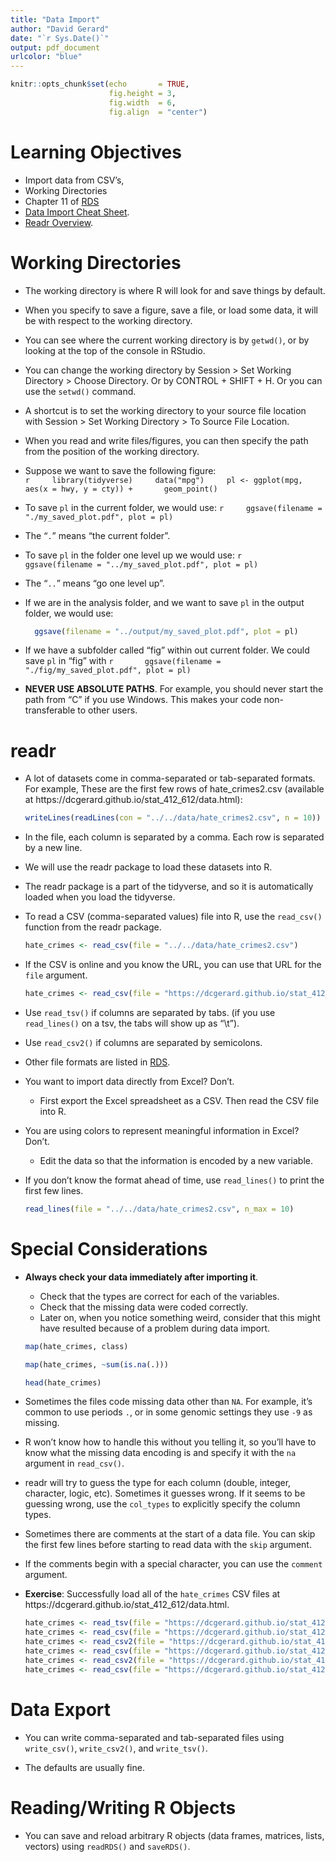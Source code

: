 ```yaml
---
title: "Data Import"
author: "David Gerard"
date: "`r Sys.Date()`"
output: pdf_document
urlcolor: "blue"
---
```


```r
knitr::opts_chunk$set(echo       = TRUE,
                      fig.height = 3, 
                      fig.width  = 6,
                      fig.align  = "center")
```

# Learning Objectives

- Import data from CSV's, 
- Working Directories
- Chapter 11 of [RDS](https://r4ds.had.co.nz/)
- [Data Import Cheat Sheet](https://github.com/rstudio/cheatsheets/blob/master/data-import.pdf).
- [Readr Overview](https://readr.tidyverse.org/).

# Working Directories

- The working directory is where R will look for and save things by default.

- When you specify to save a figure, save a file, or load some data, it will be
  with respect to the working directory.
  
- You can see where the current working directory is by `getwd()`, or by looking
  at the top of the console in RStudio.

- You can change the working directory by Session > Set Working Directory > 
  Choose Directory. Or by CONTROL + SHIFT + H. Or you can use the `setwd()` 
  command.
  
- A shortcut is to set the working directory to your source file location with
  Session > Set Working Directory > To Source File Location.
  
- When you read and write files/figures, you can then specify the path
  from the position of the working directory.

- Suppose we want to save the following figure:  
    ```r
    library(tidyverse)
    data("mpg")
    pl <- ggplot(mpg, aes(x = hwy, y = cty)) +
      geom_point()
    ```

- To save `pl` in the current folder, we would use:
    ```r
    ggsave(filename = "./my_saved_plot.pdf", plot = pl)
    ```
    
- The "`.`" means "the current folder".
    
- To save `pl` in the folder one level up we would use:
    ```r
    ggsave(filename = "../my_saved_plot.pdf", plot = pl)
    ```

- The "`..`" means "go one level up".

- If we are in the analysis folder, and we want to save `pl` in the output 
  folder, we would use:
  
    ```r
      ggsave(filename = "../output/my_saved_plot.pdf", plot = pl)
    ```
    
- If we have a subfolder called "fig" within out current folder. We could
  save `pl` in "fig" with
    ```r
      ggsave(filename = "./fig/my_saved_plot.pdf", plot = pl)
    ```
    
- **NEVER USE ABSOLUTE PATHS**. For example, you should never start the path
  from "C" if you use Windows. This makes your code non-transferable to other
  users.
  
# readr

- A lot of datasets come in comma-separated or tab-separated formats. For
  example, These are the first few rows of hate_crimes2.csv 
  (available at https://dcgerard.github.io/stat_412_612/data.html):
  
    ```r
    writeLines(readLines(con = "../../data/hate_crimes2.csv", n = 10))
    ```

- In the file, each column is separated by a comma. Each row is separated by a
  new line.
  
- We will use the readr package to load these datasets into R.

- The readr package is a part of the tidyverse, and so it is automatically
  loaded when you load the tidyverse.

- To read a CSV (comma-separated values) file into R, use the `read_csv()` 
  function from the readr package.
  
    ```r
    hate_crimes <- read_csv(file = "../../data/hate_crimes2.csv")
    ```
    
- If the CSV is online and you know the URL, you can use that URL for 
  the `file` argument.
  
    ```r
    hate_crimes <- read_csv(file = "https://dcgerard.github.io/stat_412_612/data/hate_crimes2.csv")
    ```

- Use `read_tsv()` if columns are separated by tabs. (if you use `read_lines()` on a tsv, the tabs will show up as "\\t").

- Use `read_csv2()` if columns are separated by semicolons.

- Other file formats are listed in [RDS](https://r4ds.had.co.nz/).

- You want to import data directly from Excel? Don't. 

    - First export the Excel spreadsheet as a CSV. Then read the CSV file into R.

- You are using colors to represent meaningful information in Excel? Don't.

    - Edit the data so that the information is encoded by a new variable.
    
- If you don't know the format ahead of time, use `read_lines()` to print
  the first few lines.
  
    ```r
    read_lines(file = "../../data/hate_crimes2.csv", n_max = 10)
    ```
  
    
# Special Considerations

- **Always check your data immediately after importing it**.

    - Check that the types are correct for each of the variables.
    - Check that the missing data were coded correctly.
    - Later on, when you notice something weird, consider that this might have
      resulted because of a problem during data import.
    
    ```r
    map(hate_crimes, class)
    
    map(hate_crimes, ~sum(is.na(.)))
    
    head(hate_crimes)
    ```
    

- Sometimes the files code missing data other than `NA`. For example, it's common
  to use periods `.`, or in some genomic settings they use `-9` as missing.
  
- R won't know how to handle this without you telling it, so you'll have to 
  know what the missing data encoding is and specify it with the `na` argument
  in `read_csv()`.
  
- readr will try to guess the type for each column (double, integer, character,
  logic, etc). Sometimes it guesses wrong. If it seems to be guessing wrong,
  use the `col_types` to explicitly specify the column types.
  
- Sometimes there are comments at the start of a data file. You can skip the 
  first few lines before starting to read data with the `skip` argument.
  
- If the comments begin with a special character, you can use the `comment` 
  argument.
  
- **Exercise**: Successfully load all of the `hate_crimes` CSV files at 
  https://dcgerard.github.io/stat_412_612/data.html.
  
    ```r
    hate_crimes <- read_tsv(file = "https://dcgerard.github.io/stat_412_612/data/hate_crimes1.csv")
    hate_crimes <- read_csv(file = "https://dcgerard.github.io/stat_412_612/data/hate_crimes2.csv")
    hate_crimes <- read_csv2(file = "https://dcgerard.github.io/stat_412_612/data/hate_crimes3.csv")
    hate_crimes <- read_csv(file = "https://dcgerard.github.io/stat_412_612/data/hate_crimes4.csv", na = ".")
    hate_crimes <- read_csv2(file = "https://dcgerard.github.io/stat_412_612/data/hate_crimes5.csv", col_names = FALSE)
    hate_crimes <- read_csv(file = "https://dcgerard.github.io/stat_412_612/data/hate_crimes6.csv", skip = 3)
    ```

# Data Export

- You can write comma-separated and tab-separated files using `write_csv()`,
  `write_csv2()`, and `write_tsv()`.
  
- The defaults are usually fine.

# Reading/Writing R Objects

- You can save and reload arbitrary R objects (data frames, matrices, lists, 
  vectors) using `readRDS()` and `saveRDS()`.

